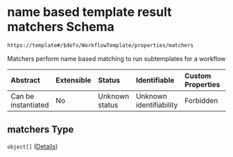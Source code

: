 # name based template result matchers Schema

```txt
https://template#/$defs/WorkflowTemplate/properties/matchers
```

Matchers perform name based matching to run subtemplates for a workflow

| Abstract            | Extensible | Status         | Identifiable            | Custom Properties | Additional Properties | Access Restrictions | Defined In                                                                             |
| :------------------ | :--------- | :------------- | :---------------------- | :---------------- | :-------------------- | :------------------ | :------------------------------------------------------------------------------------- |
| Can be instantiated | No         | Unknown status | Unknown identifiability | Forbidden         | Allowed               | none                | [nuclei-schema.schema.json\*](../out/nuclei-schema.schema.json "open original schema") |

## matchers Type

`object[]` ([Details](nuclei-schema-defs-matcher))
